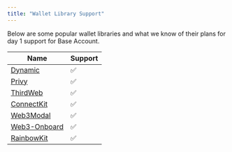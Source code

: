 ```yaml
---
title: "Wallet Library Support"
---
```



Below are some popular wallet libraries and what we know of their plans for day 1 support for Base Account.

| Name                                                                               | Support |
| ---------------------------------------------------------------------------------- | ------- |
| [Dynamic](https://docs.dynamic.xyz/wallets/advanced-wallets/coinbase-smart-wallet) | ✅      |
| [Privy](https://docs.privy.io/guide/react/recipes/misc/coinbase-smart-wallets)     | ✅      |
| [ThirdWeb](http://portal.thirdweb.com/connect)                                     | ✅      |
| [ConnectKit](https://docs.family.co/connectkit)                                    | ✅      |
| [Web3Modal](https://docs.reown.com/web3modal/react/smart-accounts)                 | ✅      |
| [Web3-Onboard](https://www.blocknative.com/coinbase-wallet-integration)            | ✅      |
| [RainbowKit](https://www.rainbowkit.com/)                                          | ✅      |


<PolicyBanner />